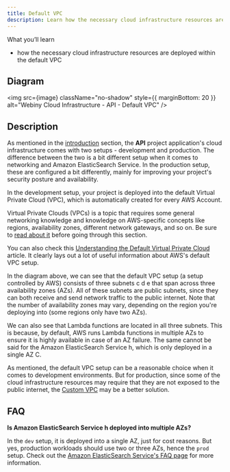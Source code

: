 ```yaml
---
title: Default VPC
description: Learn how the necessary cloud infrastructure resources are deployed within the default VPC.
---
```



<Alert type="success">

 What you’ll learn

- how the necessary cloud infrastructure resources are deployed within the default VPC

</Alert>

## Diagram

<!-- vale off -->

<img
  src={image}
  className="no-shadow"
  style={{ marginBottom: 20 }}
  alt="Webiny Cloud Infrastructure - API - Default VPC"
/>

<!-- vale on -->

## Description

As mentioned in the [introduction](/docs/key-topics/cloud-infrastructure/api/introduction) section, the **API** project application's cloud infrastructure comes with two setups - development and production. The difference between the two is a bit different setup when it comes to networking and Amazon ElasticSearch Service. In the production setup, these are configured a bit differently, mainly for improving your project's security posture and availability.

In the development setup, your project is deployed into the default Virtual Private Cloud (VPC), which is automatically created for every AWS Account.

<Alert type="info">

Virtual Private Clouds (VPCs) is a topic that requires some general networking knowledge and knowledge on AWS-specific concepts like regions, availability zones, different network gateways, and so on. Be sure to [read about it](https://aws.amazon.com/vpc/) before going through this section.

You can also check this [Understanding the Default Virtual Private Cloud](https://www.rackspace.com/blog/aws-201-understanding-the-default-virtual-private-cloud) article. It clearly lays out a lot of useful information about AWS's default VPC setup.

</Alert>

In the diagram above, we can see that the default VPC setup (a setup controlled by AWS) consists of three subnets <diagram-letter>c</diagram-letter> <diagram-letter>d</diagram-letter> <diagram-letter>e</diagram-letter> that span across three availability zones (AZs). All of these subnets are public subnets, since they can both receive and send network traffic to the public internet. Note that the number of availability zones may vary, depending on the region you're deploying into (some regions only have two AZs).

We can also see that Lambda functions are located in all three subnets. This is because, by default, AWS runs Lambda functions in multiple AZs to ensure it is highly available in case of an AZ failure. The same cannot be said for the Amazon ElasticSearch Service <diagram-letter>h</diagram-letter>, which is only deployed in a single AZ <diagram-letter>C</diagram-letter>.

As mentioned, the default VPC setup can be a reasonable choice when it comes to development environments. But for production, since some of the cloud infrastructure resources may require that they are not exposed to the public internet, the [Custom VPC](/docs/key-topics/cloud-infrastructure/api/overview-vpc-custom) may be a better solution.

## FAQ

**Is Amazon ElasticSearch Service <diagram-letter>h</diagram-letter> deployed into multiple AZs?**

In the `dev` setup, it is deployed into a single AZ, just for cost reasons. But yes, production workloads should use two or three AZs, hence the `prod` setup. Check out the [Amazon ElasticSearch Service's FAQ page](https://aws.amazon.com/elasticsearch-service/faqs/) for more information.
